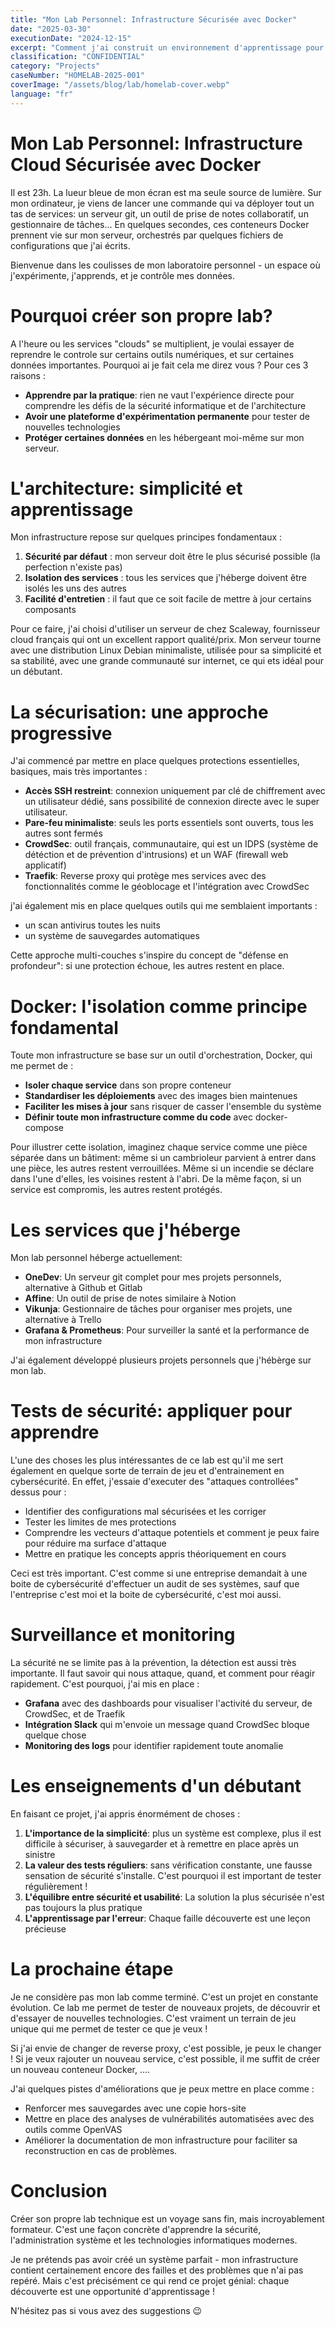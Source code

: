 ```yaml
---
title: "Mon Lab Personnel: Infrastructure Sécurisée avec Docker"
date: "2025-03-30"
executionDate: "2024-12-15"
excerpt: "Comment j'ai construit un environnement d'apprentissage pour expérimenter avec la sécurité informatique, Docker et l'auto-hébergement de services."
classification: "CONFIDENTIAL"
category: "Projects"
caseNumber: "HOMELAB-2025-001"
coverImage: "/assets/blog/lab/homelab-cover.webp"
language: "fr"
---
```


# Mon Lab Personnel: Infrastructure Cloud Sécurisée avec Docker

Il est 23h. La lueur bleue de mon écran est ma seule source de lumière. Sur mon ordinateur, je viens de lancer une commande qui va déployer tout un tas de services: un serveur git, un outil de prise de notes collaboratif, un gestionnaire de tâches... En quelques secondes, ces conteneurs Docker prennent vie sur mon serveur, orchestrés par quelques fichiers de configurations que j'ai écrits.

Bienvenue dans les coulisses de mon laboratoire personnel - un espace où j'expérimente, j'apprends, et je contrôle mes données.

# Pourquoi créer son propre lab?

A l'heure ou les services "clouds" se multiplient, je voulai essayer de reprendre le controle sur certains outils numériques, et sur certaines données importantes.
Pourquoi ai je fait cela me direz vous ? Pour ces 3 raisons :
- **Apprendre par la pratique**: rien ne vaut l'expérience directe pour comprendre les défis de la sécurité informatique et de l'architecture
- **Avoir une plateforme d'expérimentation permanente** pour tester de nouvelles technologies
- **Protéger certaines données** en les hébergeant moi-même sur mon serveur.

# L'architecture: simplicité et apprentissage

Mon infrastructure repose sur quelques principes fondamentaux :
1. **Sécurité par défaut** : mon serveur doit être le plus sécurisé possible (la perfection n'existe pas)
2. **Isolation des services** : tous les services que j'héberge doivent être isolés les uns des autres
3. **Facilité d'entretien** : il faut que ce soit facile de mettre à jour certains composants

Pour ce faire, j'ai choisi d'utiliser un serveur de chez Scaleway, fournisseur cloud français qui ont un excellent rapport qualité/prix. Mon serveur tourne avec une distribution Linux Debian minimaliste, utilisée pour sa simplicité et sa stabilité, avec une grande communauté sur internet, ce qui ets idéal pour un débutant.

<TechnicalImage 
  src="/assets/blog/lab/homelab-architecture.webp" 
  alt="Architecture de mon lab personnel" 
  caption="Vue simplifiée de l'architecture de mon lab personnel sur Scaleway" 
/>

# La sécurisation: une approche progressive

J'ai commencé par mettre en place quelques protections essentielles, basiques, mais très importantes :

- **Accès SSH restreint**: connexion uniquement par clé de chiffrement avec un utilisateur dédié, sans possibilité de connexion directe avec le super utilisateur.
- **Pare-feu minimaliste**: seuls les ports essentiels sont ouverts, tous les autres sont fermés
- **CrowdSec**: outil français, communautaire, qui est un IDPS (système de détéction et de prévention d'intrusions) et un WAF (firewall web applicatif)
- **Traefik**: Reverse proxy qui protège mes services avec des fonctionnalités comme le géoblocage et l'intégration avec CrowdSec

j'ai également mis en place quelques outils qui me semblaient importants :
- un scan antivirus toutes les nuits
- un système de sauvegardes automatiques

Cette approche multi-couches s'inspire du concept de "défense en profondeur": si une protection échoue, les autres restent en place.

# Docker: l'isolation comme principe fondamental

Toute mon infrastructure se base sur un outil d'orchestration, Docker, qui me permet de :
- **Isoler chaque service** dans son propre conteneur
- **Standardiser les déploiements** avec des images bien maintenues
- **Faciliter les mises à jour** sans risquer de casser l'ensemble du système
- **Définir toute mon infrastructure comme du code** avec docker-compose

Pour illustrer cette isolation, imaginez chaque service comme une pièce séparée dans un bâtiment: même si un cambrioleur parvient à entrer dans une pièce, les autres restent verrouillées. Même si un incendie se déclare dans l'une d'elles, les voisines restent à l'abri. De la même façon, si un service est compromis, les autres restent protégés.

# Les services que j'héberge

Mon lab personnel héberge actuellement:

- **OneDev**: Un serveur git complet pour mes projets personnels, alternative à Github et Gitlab
- **Affine**: Un outil de prise de notes similaire à Notion
- **Vikunja**: Gestionnaire de tâches pour organiser mes projets, une alternative à Trello
- **Grafana & Prometheus**: Pour surveiller la santé et la performance de mon infrastructure

J'ai également développé plusieurs projets personnels que j'hébèrge sur mon lab.

# Tests de sécurité: appliquer pour apprendre

L'une des choses les plus intéressantes de ce lab est qu'il me sert également en quelque sorte de terrain de jeu et d'entrainement en cybersécurité. En effet, j'essaie d'executer des "attaques controllées" dessus pour :
- Identifier des configurations mal sécurisées et les corriger
- Tester les limites de mes protections
- Comprendre les vecteurs d'attaque potentiels et comment je peux faire pour réduire ma surface d'attaque
- Mettre en pratique les concepts appris théoriquement en cours

Ceci est très important. C'est comme si une entreprise demandait à une boite de cybersécurité d'effectuer un audit de ses systèmes, sauf que l'entreprise c'est moi et la boite de cybersécurité, c'est moi aussi.

# Surveillance et monitoring

La sécurité ne se limite pas à la prévention, la détection est aussi très importante. Il faut savoir qui nous attaque, quand, et comment pour réagir rapidement. C'est pourquoi, j'ai mis en place :

- **Grafana** avec des dashboards pour visualiser l'activité du serveur, de CrowdSec, et de Traefik
- **Intégration Slack** qui m'envoie un message quand CrowdSec bloque quelque chose
- **Monitoring des logs** pour identifier rapidement toute anomalie

<TechnicalImage 
  src="/assets/blog/lab/homelab-grafana.webp" 
  alt="Dashboard Grafana avec monitoring Traefik" 
  caption="Mon dashboard Grafana montrant les statistiques sur Traefik" 
/>

# Les enseignements d'un débutant

En faisant ce projet, j'ai appris énormément de choses :

1. **L'importance de la simplicité**: plus un système est complexe, plus il est difficile à sécuriser, à sauvegarder et à remettre en place après un sinistre
2. **La valeur des tests réguliers**: sans vérification constante, une fausse sensation de sécurité s'installe. C'est pourquoi il est important de tester régulièrement !
3. **L'équilibre entre sécurité et usabilité**: La solution la plus sécurisée n'est pas toujours la plus pratique
4. **L'apprentissage par l'erreur**: Chaque faille découverte est une leçon précieuse

# La prochaine étape

Je ne considère pas mon lab comme terminé. C'est un projet en constante évolution.
Ce lab me permet de tester de nouveaux projets, de découvrir et d'essayer de nouvelles technologies. C'est vraiment un terrain de jeu unique qui me permet de tester ce que je veux !

Si j'ai envie de changer de reverse proxy, c'est possible, je peux le changer ! Si je veux rajouter un nouveau service, c'est possible, il me suffit de créer un nouveau conteneur Docker, ....

J'ai quelques pistes d'améliorations que je peux mettre en place comme :
- Renforcer mes sauvegardes avec une copie hors-site
- Mettre en place des analyses de vulnérabilités automatisées avec des outils comme OpenVAS
- Améliorer la documentation de mon infrastructure pour faciliter sa reconstruction en cas de problèmes.

# Conclusion

Créer son propre lab technique est un voyage sans fin, mais incroyablement formateur. C'est une façon concrète d'apprendre la sécurité, l'administration système et les technologies informatiques modernes.

Je ne prétends pas avoir créé un système parfait - mon infrastructure contient certainement encore des failles et des problèmes que n'ai pas repéré. Mais c'est précisément ce qui rend ce projet génial: chaque découverte est une opportunité d'apprentissage !

N'hésitez pas si vous avez des suggestions 😉